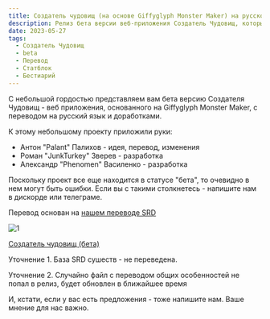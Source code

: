 ```yaml
---
title: Создатель чудовищ (на основе Giffyglyph Monster Maker) на русском языке
description: Релиз бета версии веб-приложения Создатель Чудовищ, который позволит вам оформлять статблоки Dungeons & Dragons 5e быстрым и удобным способом.
date: 2023-05-27
tags:
  - Создатель Чудовищ
  - beta
  - Перевод
  - Статблок
  - Бестиарий
---
```


С небольшой гордостью представляем вам бета версию Создателя Чудовищ - веб приложения, основанного на Giffyglyph Monster Maker, с переводом на русский язык и доработками.

К этому небольшому проекту приложили руки:

- Антон "Palant" Палихов - идея, перевод, изменения
- Роман "JunkTurkey" Зверев - разработка
- Александр "Phenomen" Василенко - разработка

Поскольку проект все еще находится в статусе "бета", то очевидно в нем могут быть ошибки. Если вы с такими столкнетесь - напишите нам в дискорде или телеграме.

Перевод основан на [нашем переводе SRD](https://srd.dnd-5e.org/)

![1](/images/gg-monster-maker-beta.png)

[Создатель чудовищ (бета)](https://monstermaker.cyborgsandmages.com/)

<Aside>

Уточнение 1. База SRD сушеств - не переведена.

Уточнение 2. Случайно файл с переводом общих особенностей не попал в релиз, будет обновлен в ближайшее время

</Aside>

И, кстати, если у вас есть предложения - тоже напишите нам. Ваше мнение для нас важно.
